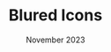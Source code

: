 ---
title: Blured Icons
description: October 2023
contentType: VIDEO
thumbnailVideo: /assets/blured-icons/blur-icons.mp4
date: November 2023
---